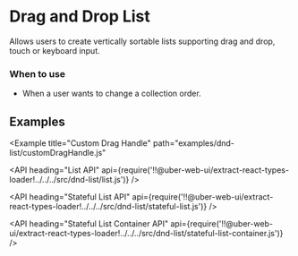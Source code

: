 <!--
Copyright (c) 2018 Uber Technologies, Inc.

This source code is licensed under the MIT license found in the
LICENSE file in the root directory of this source tree.
-->




# Drag and Drop List

Allows users to create vertically sortable lists supporting drag and drop, touch or keyboard input.

### When to use

- When a user wants to change a collection order.

## Examples

<Example title="Basic Usage" path="examples/dnd-list/basic.js">
  <Basic />
</Example>

<Example title="Stateless Usage" path="examples/dnd-list/stateless.js">
  <Stateless />
</Example>

<Example title="Removable Items" path="examples/dnd-list/removable.js">
  <Removable />
</Example>

<Example title="Varying Heights" path="examples/dnd-list/varyingHeights.js">
  <VaryingHeights />
</Example>

<Example
  title="Custom Drag Handle"
  path="examples/dnd-list/customDragHandle.js"
>
  <CustomDragHandle />
</Example>

<Example title="Override Label" path="examples/dnd-list/overrideLabel.js">
  <OverrideLabel />
</Example>

<API
  heading="List API"
  api={require('!!@uber-web-ui/extract-react-types-loader!../../../src/dnd-list/list.js')}
/>

<API
  heading="Stateful List API"
  api={require('!!@uber-web-ui/extract-react-types-loader!../../../src/dnd-list/stateful-list.js')}
/>

<API
  heading="Stateful List Container API"
  api={require('!!@uber-web-ui/extract-react-types-loader!../../../src/dnd-list/stateful-list-container.js')}
/>
